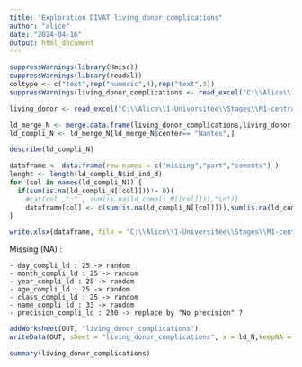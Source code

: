 ---
title: "Exploration DIVAT living_donor_complications"
author: "alice"
date: "2024-04-16"
output: html_document
---

```{r}
suppressWarnings(library(Hmisc))
suppressWarnings(library(readxl))
coltype <- c("text",rep("numeric",4),rep("text",3))
suppressWarnings(living_donor_complications <- read_excel("C:\\Alice\\1-Universitée\\Stages\\M1-centrale\\DATAS\\ALICE_DATAS\\ALL_VARIABLES_KiTGENIE2024.xlsx", sheet = "living_donor_complications",na = "NA",col_types = coltype))
```

```{r}
living_donor <- read_excel("C:\\Alice\\1-Universitée\\Stages\\M1-centrale\\DATAS\\ALICE_DATAS\\ALL_VARIABLES_KiTGENIE2024.xlsx", sheet = "living_donor",na = "NA")
```

```{r}
ld_merge_N <- merge.data.frame(living_donor_complications,living_donor[,c(1,2)],by.x = "id_ind_d",by.y = "id_ind_ld", all.x =  TRUE)
ld_compli_N <- ld_merge_N[ld_merge_N$center== "Nantes",]
```


```{r}
describe(ld_compli_N)
```

```{r}
dataframe <- data.frame(row.names = c("missing","part","coments") )
lenght <- length(ld_compli_N$id_ind_d)
for (col in names(ld_compli_N)) {
  if(sum(is.na(ld_compli_N[[col]]))!= 0){
    #cat(col ,":" , sum(is.na(ld_compli_N[[col]])),"\n")}
    dataframe[col] <- c(sum(is.na(ld_compli_N[[col]])),sum(is.na(ld_compli_N[[col]]))/lenght,"random")}
}
```

```{r}
write.xlsx(dataframe, file = "C:\\Alice\\1-Universitée\\Stages\\M1-centrale\\DATAS\\Describe\\explore\\explore_NA.xlsx",sheetName = "living_donor_complications", append = TRUE)
```
Missing (NA) :

    - day_compli_ld : 25 -> random
    - month_compli_ld : 25 -> random
    - year_compli_ld : 25 -> random
    - age_compli_ld : 25 -> random
    - class_compli_ld : 25 -> random
    - name_compli_ld : 33 -> random
    - precision_compli_ld : 230 -> replace by "No precision" ?

```{r}
addWorksheet(OUT, "living_donor_complications")
writeData(OUT, sheet = "living_donor_complications", x = ld_N,keepNA = TRUE)
```

```{r}
summary(living_donor_complications)
```

